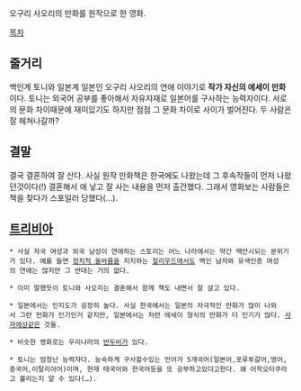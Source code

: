 오구리 사오리의 만화를 원작으로 한 영화.

[[목차]]

== 줄거리 ==
백인계 토니와 일본계 일본인 오구리 사오리의 연애 이야기로 '''작가 자신의 에세이 만화'''이다. 토니는 외국어 공부를 좋아해서 자유자재로 일본어를 구사하는 능력자이다. 서로의 문화 차이때문에 재미있기도 하지만 점점 그 문화 차이로 사이가 벌어진다. 두 사람은 잘 헤쳐나갈까?

== 결말 ==
결국 결혼하여 잘 산다. 사실 원작 만화책은 한국에도 나왔는데 그 후속작들이 먼저 나왔던것이다(!) 결혼해서 애 낳고 잘 사는 내용을 먼저 출간했다. 그래서 영화보는 사람들은 책을 찾다가 스포일러 당했다(…).

== [[트리비아]] ==
 * 사실 자국 여성과 외국 남성이 연애하는 스토리는 어느 나라에서는 약간 백안시되는 분위기가 있다. 예를 들면 [[정치적 올바름]]을 지지하는 [[헐리우드]]에서도 백인 남자와 유색인종 여성의 연애는 많지만 그 반대는 거의 없다.

 * 이미 말했듯이 토니와 사오리는 결혼해서 함께 책도 내면서 잘 살고 있다.

 * 일본에서는 인지도가 굉장히 높다. 사실 한국에서는 일본의 자극적인 만화가 많이 나와서 그런 만화가 인기인거 같지만, 일본에서는 저런 에세이 형식의 만화가 더 인기가 많다. [[사자에상]]같은 것들.

 * 비슷한 영화로는 우리나라의 [[반두비]]가 있다.

 * 토니는 엄청난 능력자다. 능숙하게 구사할수있는 언어가 5개국어(일본어,포루투갈어,영어,중국어,이탈리아어)이며, 현재 태국어와 한국어등을 또 공부하고있다고한다. 왜 어학오타쿠라고 불리는지 알 수 있다(…).
